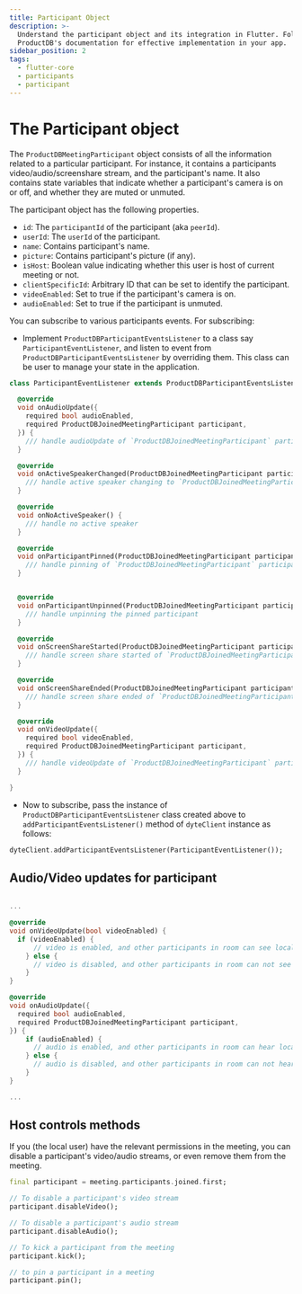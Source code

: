 ```yaml
---
title: Participant Object
description: >-
  Understand the participant object and its integration in Flutter. Follow
  ProductDB's documentation for effective implementation in your app.
sidebar_position: 2
tags:
  - flutter-core
  - participants
  - participant
---
```


# The Participant object

The `ProductDBMeetingParticipant` object consists of all the information related to a
particular participant. For instance, it contains a participants
video/audio/screenshare stream, and the participant's name. It also contains
state variables that indicate whether a participant's camera is on or off, and
whether they are muted or unmuted.

The participant object has the following properties.

- `id`: The `participantId` of the participant (aka `peerId`).
- `userId`: The `userId` of the participant.
- `name`: Contains participant's name.
- `picture`: Contains participant's picture (if any).
- `isHost`: Boolean value indicating whether this user is host of current
  meeting or not.
- `clientSpecificId`: Arbitrary ID that can be set to identify the participant.
- `videoEnabled`: Set to true if the participant's camera is on.
- `audioEnabled`: Set to true if the participant is unmuted.

You can subscribe to various participants events. For subscribing:

- Implement `ProductDBParticipantEventsListener` to a class say
  `ParticipantEventListener`, and listen to event from
  `ProductDBParticipantEventsListener` by overriding them. This class can be user to
  manage your state in the application.

```dart
class ParticipantEventListener extends ProductDBParticipantEventsListener {

  @override
  void onAudioUpdate({
    required bool audioEnabled,
    required ProductDBJoinedMeetingParticipant participant,
  }) {
    /// handle audioUpdate of `ProductDBJoinedMeetingParticipant` participant
  }

  @override
  void onActiveSpeakerChanged(ProductDBJoinedMeetingParticipant participant) {
    /// handle active speaker changing to `ProductDBJoinedMeetingParticipant` participant
  }

  @override
  void onNoActiveSpeaker() {
    /// handle no active speaker
  }

  @override
  void onParticipantPinned(ProductDBJoinedMeetingParticipant participant) {
    /// handle pinning of `ProductDBJoinedMeetingParticipant` participant
  }


  @override
  void onParticipantUnpinned(ProductDBJoinedMeetingParticipant participant) {
    /// handle unpinning the pinned participant
  }

  @override
  void onScreenShareStarted(ProductDBJoinedMeetingParticipant participant) {
    /// handle screen share started of `ProductDBJoinedMeetingParticipant` participant
  }

  @override
  void onScreenShareEnded(ProductDBJoinedMeetingParticipant participant) {
    /// handle screen share ended of `ProductDBJoinedMeetingParticipant` participant
  }

  @override
  void onVideoUpdate({
    required bool videoEnabled,
    required ProductDBJoinedMeetingParticipant participant,
  }) {
    /// handle videoUpdate of `ProductDBJoinedMeetingParticipant` participant
  }

}
```

- Now to subscribe, pass the instance of `ProductDBParticipantEventsListener` class
  created above to `addParticipantEventsListener()` method of `dyteClient`
  instance as follows:

```dart {2}
dyteClient.addParticipantEventsListener(ParticipantEventListener());
```

## Audio/Video updates for participant

```dart

...

@override
void onVideoUpdate(bool videoEnabled) {
  if (videoEnabled) {
      // video is enabled, and other participants in room can see local user
    } else {
      // video is disabled, and other participants in room can not see local user.
    }
}

@override
void onAudioUpdate({
  required bool audioEnabled,
  required ProductDBJoinedMeetingParticipant participant,
}) {
    if (audioEnabled) {
      // audio is enabled, and other participants in room can hear local user
    } else {
      // audio is disabled, and other participants in room can not hear local user.
    }
}

...

```

## Host controls methods

If you (the local user) have the relevant permissions in the meeting, you can
disable a participant's video/audio streams, or even remove them from the
meeting.

```dart
final participant = meeting.participants.joined.first;

// To disable a participant's video stream
participant.disableVideo();

// To disable a participant's audio stream
participant.disableAudio();

// To kick a participant from the meeting
participant.kick();

// to pin a participant in a meeting
participant.pin();

```

<head>
  <title>Flutter Core The participant object</title>
  <meta name="description" content="Understand the participant object and its integration in Flutter. Follow ProductDB's documentation for effective implementation in your app."/>
</head>
